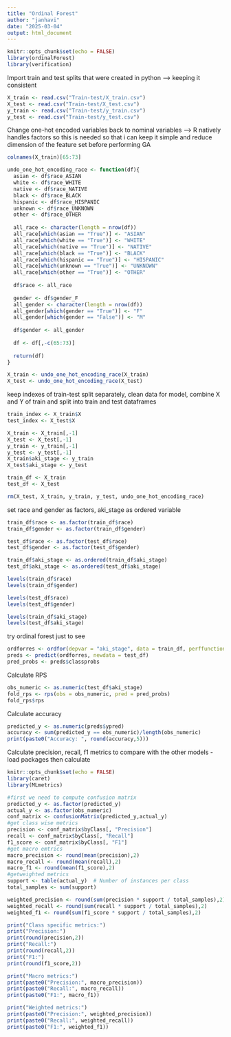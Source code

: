 ```yaml
---
title: "Ordinal Forest"
author: "janhavi"
date: "2025-03-04"
output: html_document
---
```


```r
knitr::opts_chunk$set(echo = FALSE)
library(ordinalForest)
library(verification)
```

Import train and test splits that were created in python --> keeping it consistent

```r
X_train <- read.csv("Train-test/X_train.csv")
X_test <- read.csv("Train-test/X_test.csv")
y_train <- read.csv("Train-test/y_train.csv")
y_test <- read.csv("Train-test/y_test.csv")
```

Change one-hot encoded variables back to nominal variables --> R natively handles factors so this is needed so that i can keep it simple and reduce dimension of the feature set before performing GA

```r
colnames(X_train)[65:73]
```


```r

undo_one_hot_encoding_race <- function(df){
  asian <- df$race_ASIAN
  white <- df$race_WHITE
  native <- df$race_NATIVE
  black <- df$race_BLACK
  hispanic <- df$race_HISPANIC
  unknown <- df$race_UNKNOWN
  other <- df$race_OTHER
  
  all_race <- character(length = nrow(df))
  all_race[which(asian == "True")] <- "ASIAN"
  all_race[which(white == "True")] <- "WHITE"
  all_race[which(native == "True")] <- "NATIVE"
  all_race[which(black == "True")] <- "BLACK"
  all_race[which(hispanic == "True")] <- "HISPANIC"
  all_race[which(unknown == "True")] <- "UNKNOWN"
  all_race[which(other == "True")] <- "OTHER"
  
  df$race <- all_race
  
  gender <- df$gender_F
  all_gender <- character(length = nrow(df))
  all_gender[which(gender == "True")] <- "F"
  all_gender[which(gender == "False")] <- "M"
  
  df$gender <- all_gender
  
  df <- df[,-c(65:73)]
  
  return(df)
}

X_train <- undo_one_hot_encoding_race(X_train)
X_test <- undo_one_hot_encoding_race(X_test)
```

keep indexes of train-test split separately, clean data for model, combine X and Y of train and split into train and test dataframes
```r
train_index <- X_train$X
test_index <- X_test$X

X_train <- X_train[,-1]
X_test <- X_test[,-1]
y_train <- y_train[,-1]
y_test <- y_test[,-1]
X_train$aki_stage <- y_train
X_test$aki_stage <- y_test

train_df <- X_train
test_df <- X_test

```

```r
rm(X_test, X_train, y_train, y_test, undo_one_hot_encoding_race)
```

set race and gender as factors, aki_stage as ordered variable
```r
train_df$race <- as.factor(train_df$race)
train_df$gender <- as.factor(train_df$gender)

test_df$race <- as.factor(test_df$race)
test_df$gender <- as.factor(test_df$gender)

train_df$aki_stage <- as.ordered(train_df$aki_stage)
test_df$aki_stage <- as.ordered(test_df$aki_stage)

levels(train_df$race)
levels(train_df$gender)

levels(test_df$race)
levels(test_df$gender)

levels(train_df$aki_stage)
levels(test_df$aki_stage)
```
try ordinal forest just to see
```r
ordforres <- ordfor(depvar = "aki_stage", data = train_df, perffunction = "probability")
preds <- predict(ordforres, newdata = test_df)
pred_probs <- preds$classprobs
```
Calculate RPS 

```r
obs_numeric <- as.numeric(test_df$aki_stage)
fold_rps <- rps(obs = obs_numeric, pred = pred_probs)
fold_rps$rps
```

Calculate accuracy
```r
predicted_y <- as.numeric(preds$ypred)
accuracy <- sum(predicted_y == obs_numeric)/length(obs_numeric)
print(paste0("Accuracy: ", round(accuracy,5)))

```


Calculate precision, recall, f1 metrics to compare with the other models
- load packages then calculate


```r
knitr::opts_chunk$set(echo = FALSE)
library(caret)
library(MLmetrics)
```

```r
#first we need to compute confusion matrix
predicted_y <- as.factor(predicted_y)
actual_y <- as.factor(obs_numeric)
conf_matrix <- confusionMatrix(predicted_y,actual_y)
#get class wise metrics
precision <- conf_matrix$byClass[, "Precision"]
recall <- conf_matrix$byClass[, "Recall"]
f1_score <- conf_matrix$byClass[, "F1"]
#get macro emtrics
macro_precision <- round(mean(precision),2)
macro_recall <- round(mean(recall),2)
macro_f1 <- round(mean(f1_score),2)
#getweighted metrics
support <- table(actual_y)  # Number of instances per class
total_samples <- sum(support)

weighted_precision <- round(sum(precision * support / total_samples),2)
weighted_recall <- round(sum(recall * support / total_samples),2)
weighted_f1 <- round(sum(f1_score * support / total_samples),2)
```

```r
print("Class specific metrics:")
print("Precision:")
print(round(precision,2))
print("Recall:")
print(round(recall,2))
print("F1:")
print(round(f1_score,2))

print("Macro metrics:")
print(paste0("Precision:", macro_precision))
print(paste0("Recall:", macro_recall))
print(paste0("F1:", macro_f1))

print("Weighted metrics:")
print(paste0("Precision:", weighted_precision))
print(paste0("Recall:", weighted_recall))
print(paste0("F1:", weighted_f1))

```